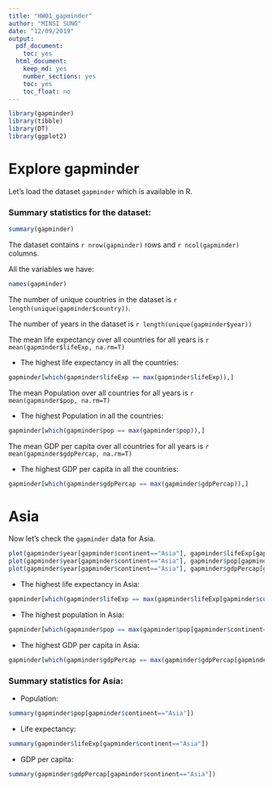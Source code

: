---
title: "HW01_gapminder"
author: "MINSI SUNG"
date: "12/09/2019"
output:
  pdf_document:
    toc: yes
  html_document:
    keep_md: yes
    number_sections: yes
    toc: yes
    toc_float: no
---

```{r load, warning=FALSE, echo=FALSE}
library(gapminder)
library(tibble)
library(DT)
library(ggplot2)
```

# Explore gapminder 

Let's load the dataset `gapminder` which is available in R. 

### Summary statistics for the dataset:
```{r summary}
summary(gapminder)
```
The dataset contains ``r nrow(gapminder)`` rows and ``r ncol(gapminder)`` columns.


All the variables we have:
```{r }
names(gapminder)
```
The number of unique countries in the dataset is ``r length(unique(gapminder$country))``.

The number of years in the dataset is ``r length(unique(gapminder$year))``

The mean life expectancy over all countries for all years is ``r mean(gapminder$lifeExp, na.rm=T)``

* The highest life expectancy in all the countries:
```{r}
gapminder[which(gapminder$lifeExp == max(gapminder$lifeExp)),]
```


The mean Population over all countries for all years is ``r mean(gapminder$pop, na.rm=T)``

* The highest Population in all the countries:
```{r}
gapminder[which(gapminder$pop == max(gapminder$pop)),]
```

The mean GDP per capita over all countries for all years is ``r mean(gapminder$gdpPercap, na.rm=T)``

* The highest GDP per capita in all the countries:
```{r}
gapminder[which(gapminder$gdpPercap == max(gapminder$gdpPercap)),]
```



# Asia

Now let's check the `gapminder` data for Asia.
```{r }
plot(gapminder$year[gapminder$continent=="Asia"], gapminder$lifeExp[gapminder$continent=="Asia"], ylab = "Life expectancy", xlab = "Year", main="Life expectancy in Asia by year")
plot(gapminder$year[gapminder$continent=="Asia"], gapminder$pop[gapminder$continent=="Asia"], ylab = "Population", xlab = "Year", main="Population in Asia by year")
plot(gapminder$year[gapminder$continent=="Asia"], gapminder$gdpPercap[gapminder$continent=="Asia"], ylab = "GDP per capita", xlab = "Year", main="GDP per capita in Asia by year")
```


* The highest life expectancy in Asia:
```{r}
gapminder[which(gapminder$lifeExp == max(gapminder$lifeExp[gapminder$continent=="Asia"])),]
```


* The highest population in Asia:
```{r}
gapminder[which(gapminder$pop == max(gapminder$pop[gapminder$continent=="Asia"])),]
```



* The highest GDP per capita in Asia:
```{r}
gapminder[which(gapminder$gdpPercap == max(gapminder$gdpPercap[gapminder$continent=="Asia"])),]
```


### Summary statistics for Asia:

* Population:
```{r }
summary(gapminder$pop[gapminder$continent=="Asia"])
```
* Life expectancy:
```{r }
summary(gapminder$lifeExp[gapminder$continent=="Asia"])
```

* GDP per capita:
```{r }
summary(gapminder$gdpPercap[gapminder$continent=="Asia"])
```